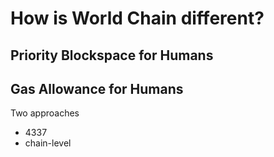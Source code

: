 # How is World Chain different?

## Priority Blockspace for Humans

## Gas Allowance for Humans

Two approaches

- 4337
- chain-level
